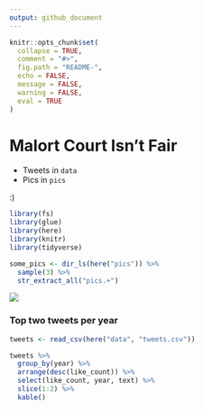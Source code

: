 ```yaml
---
output: github_document
---
```


```r
knitr::opts_chunk$set(
  collapse = TRUE,
  comment = "#>",
  fig.path = "README-",
  echo = FALSE,
  message = FALSE,
  warning = FALSE,
  eval = TRUE
)
```

# Malort Court Isn't Fair
  
- Tweets in `data`
- Pics in `pics`

:)

```r
library(fs)
library(glue)
library(here)
library(knitr)
library(tidyverse)
```


```r
some_pics <- dir_ls(here("pics")) %>% 
  sample(3) %>% 
  str_extract_all("pics.+")
```

![](./pics/1053704347891130368-Dp-Cg1mUcAA_AkX.jpg)

### Top two tweets per year

```r
tweets <- read_csv(here("data", "tweets.csv"))

tweets %>% 
  group_by(year) %>% 
  arrange(desc(like_count)) %>% 
  select(like_count, year, text) %>% 
  slice(1:2) %>% 
  kable()
```





